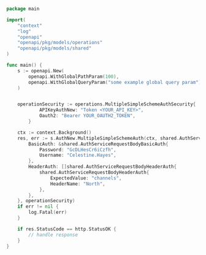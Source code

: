 ```go showLineNumbers copy filename="Multiple Simple Scheme Auth usage example"
package main

import(
	"context"
	"log"
	"openapi"
	"openapi/pkg/models/operations"
	"openapi/pkg/models/shared"
)

func main() {
    s := openapi.New(
        openapi.WithGlobalPathParam(100),
        openapi.WithGlobalQueryParam("some example global query param"),
    )


    operationSecurity := operations.MultipleSimpleSchemeAuthSecurity{
            APIKeyAuthNew: "Token <YOUR_API_KEY>",
            Oauth2: "Bearer YOUR_OAUTH2_TOKEN",
        }

    ctx := context.Background()
    res, err := s.AuthNew.MultipleSimpleSchemeAuth(ctx, shared.AuthServiceRequestBody{
        BasicAuth: &shared.AuthServiceRequestBodyBasicAuth{
            Password: "GcDLHesCr6iCzfh",
            Username: "Celestine.Hayes",
        },
        HeaderAuth: []shared.AuthServiceRequestBodyHeaderAuth{
            shared.AuthServiceRequestBodyHeaderAuth{
                ExpectedValue: "channels",
                HeaderName: "North",
            },
        },
    }, operationSecurity)
    if err != nil {
        log.Fatal(err)
    }

    if res.StatusCode == http.StatusOK {
        // handle response
    }
}
```
